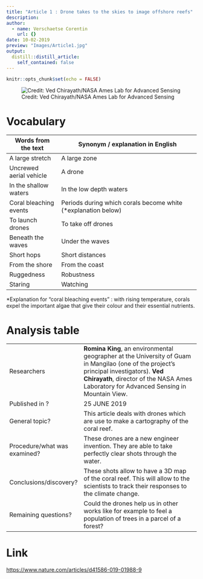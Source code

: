 ```yaml
---
title: "Article 1 : Drone takes to the skies to image offshore reefs"
description: 
author:
  - name: Verschaetse Corentin
    url: {}
date: 10-02-2019
preview: "Images/Article1.jpg"
output:
  distill::distill_article:
    self_contained: false
---
```


```r
knitr::opts_chunk$set(echo = FALSE)
```

![Credit: Ved Chirayath/NASA Ames Lab for Advanced Sensing](Images/Article1.jpg)


# Vocabulary

| Words from the text     | Synonym / explanation in English                              |
| ----------------------- | ------------------------------------------------------------- |
| A large stretch         | A large zone                                                  |
| Uncrewed aerial vehicle | A drone                                                       |
| In the shallow waters   | In the low depth waters                                       |
| Coral bleaching events  | Periods during which corals become white (*explanation below) |
| To launch drones        | To take off drones                                            |
| Beneath the waves       | Under the waves                                               |
| Short hops              | Short distances                                               |
| From the shore          | From the coast                                                |
| Ruggedness              | Robustness                                                    |
| Staring                 | Watching                                                      |

*Explanation for "coral bleaching events" : with rising temperature, corals expel the important algae that give their colour and their essential nutrients.

# Analysis table

|                              |                                                                                                                                                                                                                            |
| ---------------------------- | -------------------------------------------------------------------------------------------------------------------------------------------------------------------------------------------------------------------------- |
| Researchers                  | **Romina King**, an environmental geographer at the University of Guam in Mangilao (one of the project’s principal investigators).  **Ved Chirayath**, director of the NASA Ames Laboratory for Advanced Sensing in Mountain View. |
| Published in ?               | 25 JUNE 2019                                                                                                                                                                                                               |
| General topic?               | This article deals with drones which are use to make a cartography of the coral reef.                                                                                                                                      |
| Procedure/what was examined? |  These drones are a new engineer invention. They are able to take perfectly clear shots through the water.                                                                                                                 |
| Conclusions/discovery?       | These shots allow to have a 3D map of the coral reef. This will allow to the scientists to track their responses to the climate change.                                                                                    |
| Remaining questions?         | Could the drones help us in other works like for example to feel a population of trees in a parcel of a forest?                                                                                                            |

# Link

<https://www.nature.com/articles/d41586-019-01988-9>
